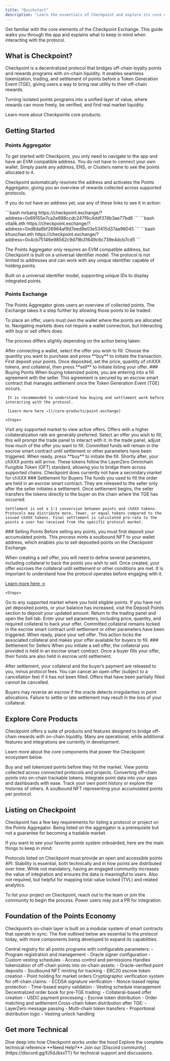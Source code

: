 ```yaml
---
title: "Quickstart"
description: "Learn the essentials of Checkpoint and explore its core capabilities"
---
```


Get familiar with the core elements of the Checkpoint Exchange. This guide walks you through the app and explains what to keep in mind when interacting with the protocol.

## What is Checkpoint?

Checkpoint is a decentralized protocol that bridges off-chain loyalty points and rewards programs with on-chain liquidity. It enables seamless tokenization, trading, and settlement of points before a Token Generation Event (TGE), giving users a way to bring real utility to their off-chain rewards.

Turning isolated points programs into a unified layer of value, where rewards can move freely, be verified, and find real market liquidity.

<Card title="Product Overview" icon="text" href="/core-products" horizontal>
  Learn more about Checkpoints core products.
</Card>

## Getting Started
### Points Aggregator
 To get started with Checkpoint, you only need to navigate to the app and have an EVM compatible address. You do not have to connect your own wallet. Simply paste any address, ENS, or Clusters name to see the points allocated to it.

 Checkpoint automatically resolves the address and activates the Points Aggregator, giving you an overview of rewards collected across supported protocols.
 
 If you do not have an address yet, use any of these links to see it in action:

<CodeGroup>
```bash mrbang
https://checkpoint.exchange/?address=0x69155e7ca2e688ccdc247f6c4ddf374b3ae77bd6
```
```bash vitalik.eth
https://checkpoint.exchange/?address=0xd8da6bf26964af9d7eed9e03e53415d37aa96045
```
```bash khunchan.eth
https://checkpoint.exchange/?address=0x4cb75146e98562c9d79b31649c6c739e4dcb7cd5
```
</CodeGroup>

 The Points Aggregator only requires an EVM compatible address, but Checkpoint is built on a universal identifier model. The protocol is not limited to addresses and can work with any unique identifier capable of holding points.

<Info>Built on a universal identifier model, supporting unique IDs to display integrated points.</Info>

### Points Exchange

The Points Aggregator gives users an overview of collected points. The Exchange takes it a step further by allowing those points to be traded.

To place an offer, users must own the wallet where the points are allocated to. Navigating markets does not require a wallet connection, but interacting with buy or sell offers does.

The process differs slightly depending on the action being taken.

<CardGroup cols={2}>
  <Card title="Buying Points" icon="shopping-cart">
    After connecting a wallet, select the offer you wish to fill. Choose the quantity you want to purchase and press **buy** to initiate the transaction.
  </Card>
  <Card title="Selling Points" icon="store">
    First deposit your points. Once deposited, set the price, quantity of chXXX tokens, and collateral, then press **sell** to initiate listing your offer.
  </Card>
</CardGroup>

<Tabs>
  <Tab title="Buying Points" icon="shopping-cart">
    ### Buying Points
    When buying tokenized points, you are entering into a fill agreement with the seller. This agreement is secured by an escrow smart contract that manages settlement once the Token Generation Event (TGE) occurs.

     It is recommended to understand how buying and settlement work before interacting with the protocol.
     
     [Learn more here →](/core-products/point-exchange)

    <Steps>
  <Step title="Navigate to market">
    Visit any supported market to view active offers. Offers with a higher collateralization rate are generally preferred.
  </Step>
  <Step title="Select an offer">
    Select an offer you wish to fill, this will prompt the trade panel to interact with it.
  </Step>
  <Step title="Decide on the fill">
    In the trade panel, adjust how much of the offer you want to fill.
    <Note>Committed funds will remain in the escrow smart contract until settlement or other parameters have been triggered.</Note>
  </Step>
  <Step title="Buy points">
    When ready, press **buy** to initiate the fill.
  </Step>
    <Step title="Receive points">
    Shortly after, your chXXX points will arrive. These tokens follow the LayerZero Omnichain Fungible Token (OFT) standard, allowing you to bridge them across supported chains.
    <Warning>Checkpoint does currently not have a secondary market for chXXX</Warning>
  </Step>
</Steps>
    ### Settlement for Buyers
    The funds you used to fill the order are held in an escrow smart contract. They are released to the seller only after the seller initiates a settlement. Once settlement begins, the seller transfers the tokens directly to the buyer on the chain where the TGE has occurred.

    Settlement is not a 1:1 conversion between points and chXXX tokens. Protocols may distribute more, fewer, or equal tokens compared to the issued chXXX tokens. Final settlement is calculated pro-rata to the points a user has received from the specific protocol market.
  </Tab>
  <Tab title="Selling Points" icon="store">
    ### Selling Points
    Before selling any points, you must first deposit your accumulated points. This process mints a soulbound NFT to your wallet address, which enables you to sell deposited points on the Checkpoint Exchange.

When creating a sell offer, you will need to define several parameters, including collateral to back the points you wish to sell. Once created, your offer escrows the collateral until settlement or other conditions are met. It is important to understand how the protocol operates before engaging with it.

[Learn more here →](/core-products/point-exchange)

    <Steps>
  <Step title="Navigate to market">
    Go to any supported market where you hold eligible points.
  </Step>
  <Step title="Deposit points">
    If you have not yet deposited points, or your balance has increased, visit the Deposit Points section to deposit your updated amount.
  </Step>
  <Step title="Input sell parameters">
    Return to the trading panel and open the Sell tab. Enter your sell parameters, including price, quantity, and required collateral to back your offer.
    <Note>Committed collateral remains locked in the escrow smart contract until settlement or other parameters have been triggered.</Note>
  </Step>
    <Step title="Sell points">
    When ready, place your sell offer. This action locks the associated collateral and makes your offer available for buyers to fill.
  </Step>
</Steps>
    ### Settlement for Sellers
    When you initiate a sell offer, the collateral you provided is held in an escrow smart contract. Once a buyer fills your offer, their funds are also held in escrow until settlement.

After settlement, your collateral and the buyer’s payment are released to you, minus protocol fees. You can cancel an open offer (subject to a cancellation fee) if it has not been filled. Offers that have been partially filled cannot be cancelled.

Buyers may reverse an escrow if the oracle detects irregularities in point allocations. Failure to settle or late settlement may result in the loss of your collateral.
  </Tab>
</Tabs>

## Explore Core Products

Checkpoint offers a suite of products and features designed to bridge off-chain rewards with on-chain liquidity. Many are operational, while additional features and integrations are currently in development.

Learn more about the core components that power the Checkpoint ecosystem below.

<CardGroup cols={2}>
  <Card
    title="Points Exchange"
    icon="store"
    href="/core-products/point-exchange"
  >
    Buy and sell tokenized points before they hit the market.
  </Card>
  <Card
    title="Points Aggregator"
    icon="coins"
    href="/core-products/point-aggregator"
  >
    View points collected across connected protocols and projects.
  </Card>
  <Card
    title="Points Oracle"
    icon="certificate"
    href="/core-products/point-oracle"
  >
    Converting off-chain points into on-chain trackable tokens.
  </Card>
  <Card
    title="Points API"
    icon="server"
    href="/core-products/point-api"
  >
    Integrate point data into your apps and dashboards with ease.
  </Card>
  <Card
    title="Points Tracking"
    icon="chart-area"
    href="/core-products/point-tracking"
  >
    Track your own point history or explore the histories of others.
  </Card>
  <Card
    title="Points NFT"
    icon="camera-retro"
    href="/core-products/checkpoint-point-nfts"
  >
    A soulbound NFT representing your accumulated points per protocol.
  </Card>
</CardGroup>

## Listing on Checkpoint

Checkpoint has a few key requirements for listing a protocol or project on the Points Aggregator. Being listed on the aggregator is a prerequisite but not a guarantee for becoming a tradable market.

If you want to see your favorite points system onboarded, here are the main things to keep in mind:

<Steps>
  <Step title="Open points API">
    Protocols listed on Checkpoint must provide an open and accessible points API.
  </Step>
  <Step title="Stable points API">
    Stability is essential, both technically and in how points are distributed over time.
  </Step>
  <Step title="Active Community">
    While not mandatory, having an engaged community increases the value of integration and ensures the data is meaningful to users.
  </Step>
  <Step title="DefiLlama Integration">
    Also not required, but helpful for mapping total value locked (TVL) and related analytics.
  </Step>
</Steps>

To list your project on Checkpoint, reach out to the team or join the community to begin the process. Power users may put a PR for integration.

## Foundation of the Points Economy

Checkpoint’s on-chain layer is built on a modular system of smart contracts that operate in sync. The five outlined below are essential to the protocol today, with more components being developed to expand its capabilities.

<AccordionGroup>
  <Accordion title="Registry Contract" icon="book">
    Central registry for all points programs with configurable parameters:
    - Program registration and management
    - Oracle signer configuration
    - Custom vesting schedules
    - Access control and permissions
  </Accordion>

  <Accordion title="Deposit Contract" icon="inbox">
    Handles tokenization of off-chain points into on-chain assets:
    - Oracle-verified point deposits
    - Soulbound NFT minting for tracking
    - ERC20 escrow token creation
    - Point holding for market orders
  </Accordion>

  <Accordion title="Oracle Contract" icon="certificate">
    Cryptographic verification system for off-chain claims:
    - ECDSA signature verification
    - Nonce-based replay protection
    - Time-based expiry validation
    - Vesting schedule management
  </Accordion>

  <Accordion title="Market Contract" icon="store">
    Decentralized order book for pre-TGE trading:
    - Collateral-based offer creation
    - USDC payment processing
    - Escrow token distribution
    - Order matching and settlement
  </Accordion>

  <Accordion title="Settlement Contract" icon="handshake">
    Cross-chain token distribution after TGE:
    - LayerZero message passing
    - Multi-chain token transfers
    - Proportional distribution logic
    - Vesting unlock handling
  </Accordion>
</AccordionGroup>

## Get more Technical

<CardGroup cols={2}>
  <Card
    title="Read the Architecture"
    icon="book-open"
    href="/architecture"
  >
    Dive deep into how Checkpoint works under the hood
  </Card>
  <Card
    title="Browse Smart Contracts"
    icon="code"
    href="/technical-reference/smart-contracts"
  >
    Explore the complete technical reference
  </Card>
</CardGroup>

<Note>
  **Need Help?** Join our [Discord community](https://discord.gg/fJ5dJbxxTT) for technical support and discussions.
</Note>

